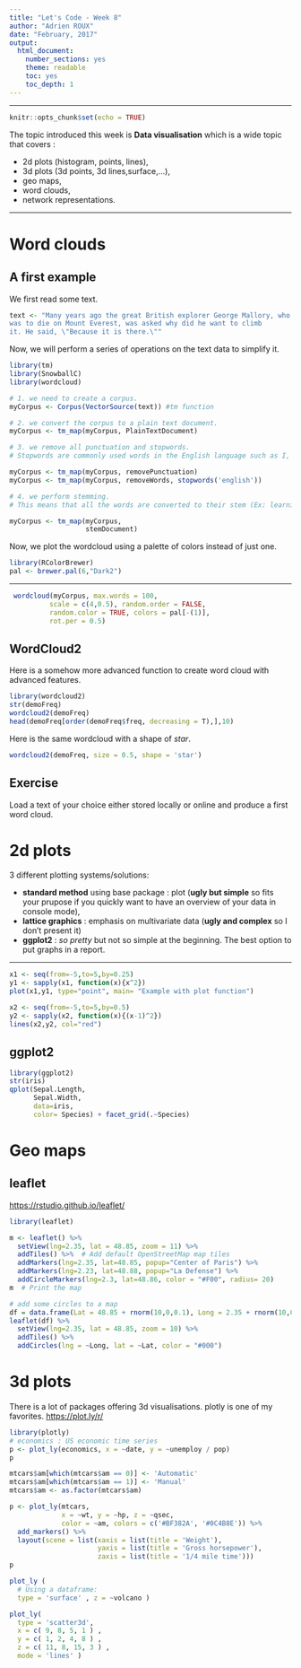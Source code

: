 ```yaml
---
title: "Let's Code - Week 8"
author: "Adrien ROUX"
date: "February, 2017"
output: 
  html_document: 
    number_sections: yes
    theme: readable
    toc: yes
    toc_depth: 1
---
```


***

```r
knitr::opts_chunk$set(echo = TRUE)
```

The topic introduced this week is **Data visualisation** which is a wide topic that covers : 

* 2d plots (histogram, points, lines),
* 3d plots (3d points, 3d lines,surface,...),
* geo maps,
* word clouds,
* network representations.

***

# Word clouds

## A first example

We first read some text.

```r
text <- "Many years ago the great British explorer George Mallory, who 
was to die on Mount Everest, was asked why did he want to climb 
it. He said, \"Because it is there.\""
```

Now, we will perform a series of operations on the text data to simplify it.

```r
library(tm)
library(SnowballC)
library(wordcloud)

# 1. we need to create a corpus.
myCorpus <- Corpus(VectorSource(text)) #tm function

# 2. we convert the corpus to a plain text document.
myCorpus <- tm_map(myCorpus, PlainTextDocument)

# 3. we remove all punctuation and stopwords. 
# Stopwords are commonly used words in the English language such as I, me, my, etc. You can see the full list of stopwords using stopwords('english').

myCorpus <- tm_map(myCorpus, removePunctuation)
myCorpus <- tm_map(myCorpus, removeWords, stopwords('english'))

```

```r
# 4. we perform stemming. 
# This means that all the words are converted to their stem (Ex: learning -> learn, walked -> walk, etc.). This will ensure that different forms of the word are converted to the same form and plotted only once in the wordcloud.

myCorpus <- tm_map(myCorpus, 
                   stemDocument)
```

Now, we plot the wordcloud using a palette of colors instead of just one.

```r
library(RColorBrewer)
pal <- brewer.pal(6,"Dark2")
```

*** 

```r
 wordcloud(myCorpus, max.words = 100, 
          scale = c(4,0.5), random.order = FALSE,
          random.color = TRUE, colors = pal[-(1)],
          rot.per = 0.5)
```

## WordCloud2

Here is a somehow more advanced function to create word cloud with advanced features.

```r
library(wordcloud2)
str(demoFreq)
wordcloud2(demoFreq)
head(demoFreq[order(demoFreq$freq, decreasing = T),],10)
```

Here is the same wordcloud with a shape of *star*.

```r
wordcloud2(demoFreq, size = 0.5, shape = 'star')
```

## Exercise

Load a text of your choice either stored locally or online and produce a first word cloud.

# 2d plots

3 different plotting systems/solutions:

* **standard method** using base package : plot (**ugly but simple** so fits your prupose if you quickly want to have an overview of your data in console mode),
* **lattice graphics** : emphasis on multivariate data (**ugly and complex** so I don't present it)
* **ggplot2** : *so pretty* but not so simple at the beginning. The best option to put graphs in a report. 

***

```r
x1 <- seq(from=-5,to=5,by=0.25)
y1 <- sapply(x1, function(x){x^2})
plot(x1,y1, type="point", main= "Example with plot function")

x2 <- seq(from=-5,to=5,by=0.5)
y2 <- sapply(x2, function(x){(x-1)^2})
lines(x2,y2, col="red")
```

## ggplot2

```r
library(ggplot2)
str(iris)
qplot(Sepal.Length, 
      Sepal.Width,
      data=iris, 
      color= Species) + facet_grid(.~Species)
```

# Geo maps

## leaflet

<https://rstudio.github.io/leaflet/>

```r
library(leaflet)

m <- leaflet() %>%
  setView(lng=2.35, lat = 48.85, zoom = 11) %>%
  addTiles() %>%  # Add default OpenStreetMap map tiles
  addMarkers(lng=2.35, lat=48.85, popup="Center of Paris") %>%
  addMarkers(lng=2.23, lat=48.88, popup="La Defense") %>%
  addCircleMarkers(lng=2.3, lat=48.86, color = "#F00", radius= 20)
m  # Print the map
```

```r
# add some circles to a map
df = data.frame(Lat = 48.85 + rnorm(10,0,0.1), Long = 2.35 + rnorm(10,0,0.1))
leaflet(df) %>% 
  setView(lng=2.35, lat = 48.85, zoom = 10) %>%
  addTiles() %>%
  addCircles(lng = ~Long, lat = ~Lat, color = "#000")
```


# 3d plots

There is a lot of packages offering 3d visualisations. plotly is one of my favorites.
<https://plot.ly/r/>

```r
library(plotly)
# economics : US economic time series
p <- plot_ly(economics, x = ~date, y = ~unemploy / pop)
p
```

```r
mtcars$am[which(mtcars$am == 0)] <- 'Automatic'
mtcars$am[which(mtcars$am == 1)] <- 'Manual'
mtcars$am <- as.factor(mtcars$am)

p <- plot_ly(mtcars, 
             x = ~wt, y = ~hp, z = ~qsec, 
             color = ~am, colors = c('#BF382A', '#0C4B8E')) %>%
  add_markers() %>%
  layout(scene = list(xaxis = list(title = 'Weight'),
                      yaxis = list(title = 'Gross horsepower'),
                      zaxis = list(title = '1/4 mile time')))
p
```

```r
plot_ly (
  # Using a dataframe:
  type = 'surface' , z = ~volcano )
```

```r
plot_ly(
  type = 'scatter3d', 
  x = c( 9, 8, 5, 1 ) , 
  y = c( 1, 2, 4, 8 ) , 
  z = c( 11, 8, 15, 3 ) ,
  mode = 'lines' )
```


